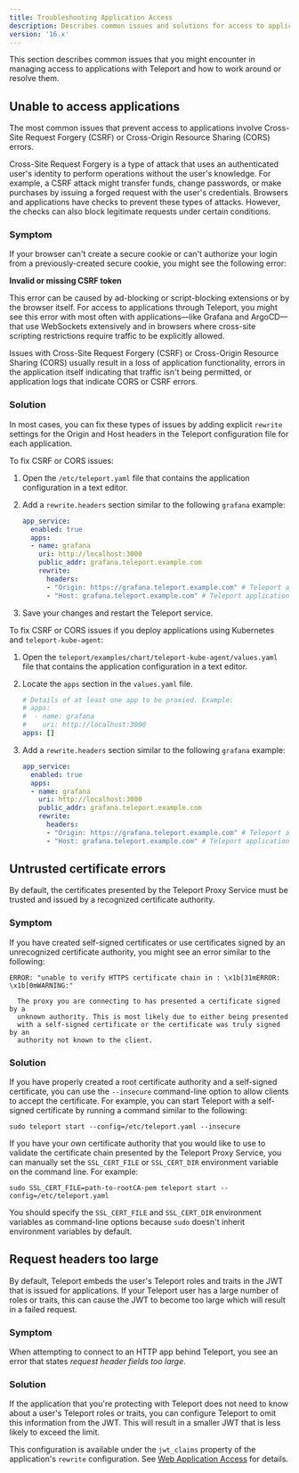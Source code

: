 ```yaml
---
title: Troubleshooting Application Access
description: Describes common issues and solutions for access to applications protected by Teleport.
version: '16.x'
---
```


This section describes common issues that you might encounter in managing access to applications
with Teleport and how to work around or resolve them.

## Unable to access applications

The most common issues that prevent access to applications involve Cross-Site Request Forgery (CSRF) or
Cross-Origin Resource Sharing (CORS) errors.

Cross-Site Request Forgery is a type of attack that uses an authenticated user's identity to perform operations
without the user's knowledge. For example, a CSRF attack might transfer funds, change passwords, or make purchases
by issuing a forged request with the user's credentials. Browsers and applications have checks to prevent these
types of attacks. However, the checks can also block legitimate requests under certain conditions.

### Symptom

If your browser can't create a secure cookie or can't authorize your login from a previously-created secure
cookie, you might see the following error:

**Invalid or missing CSRF token**

This error can be caused by ad-blocking or script-blocking extensions or by the browser itself.
For access to applications through Teleport, you might see this error with most often with
applications—like Grafana and ArgoCD—that use WebSockets extensively and in browsers where
cross-site scripting restrictions require traffic to be explicitly allowed.

Issues with Cross-Site Request Forgery (CSRF) or Cross-Origin Resource Sharing (CORS) usually
result in a loss of application functionality, errors in the application itself indicating that
traffic isn't being permitted, or application logs that indicate CORS or CSRF errors.

### Solution

In most cases, you can fix these types of issues by adding explicit `rewrite` settings for the Origin and Host headers
in the Teleport configuration file for each application.

To fix CSRF or CORS issues:

1. Open the `/etc/teleport.yaml` file that contains the application configuration in a text editor.

2. Add a `rewrite.headers` section similar to the following `grafana` example:

   ```yaml
   app_service:
     enabled: true
     apps:
     - name: grafana
       uri: http://localhost:3000
       public_addr: grafana.teleport.example.com
       rewrite:
         headers:
         - "Origin: https://grafana.teleport.example.com" # Teleport application subdomain prepended with "https://"
         - "Host: grafana.teleport.example.com" # Teleport application subdomain itself
   ```

3. Save your changes and restart the Teleport service.

To fix CSRF or CORS issues if you deploy applications using Kubernetes and `teleport-kube-agent`:

1. Open the `teleport/examples/chart/teleport-kube-agent/values.yaml` file that contains the application
   configuration in a text editor.

2. Locate the `apps` section in the `values.yaml` file.

   ```yaml
   # Details of at least one app to be proxied. Example:
   # apps:
   #  - name: grafana
   #    uri: http://localhost:3000
   apps: []
   ```

3. Add a `rewrite.headers` section similar to the following `grafana` example:

   ```yaml
   app_service:
     enabled: true
     apps:
     - name: grafana
       uri: http://localhost:3000
       public_addr: grafana.teleport.example.com
       rewrite:
         headers:
         - "Origin: https://grafana.teleport.example.com" # Teleport application subdomain prepended with "https://"
         - "Host: grafana.teleport.example.com" # Teleport application subdomain itself
   ```

## Untrusted certificate errors

By default, the certificates presented by the Teleport Proxy Service must be trusted and issued by
a recognized certificate authority.

### Symptom

If you have created self-signed certificates or use certificates signed by an unrecognized
certificate authority, you might see an error similar to the following:

```text
ERROR: "unable to verify HTTPS certificate chain in : \x1b[31mERROR: \x1b[0mWARNING:"

  The proxy you are connecting to has presented a certificate signed by a
  unknown authority. This is most likely due to either being presented
  with a self-signed certificate or the certificate was truly signed by an
  authority not known to the client.
```

### Solution

If you have properly created a root certificate authority and a self-signed
certificate, you can use the `--insecure` command-line option to allow clients
to accept the certificate. For example, you can start Teleport with a self-signed
certificate by running a command similar to the following:

```code
sudo teleport start --config=/etc/teleport.yaml --insecure
```

If you have your own certificate authority that you would like to use to
validate the certificate chain presented by the Teleport Proxy Service, you can
manually set the `SSL_CERT_FILE` or `SSL_CERT_DIR` environment variable on the
command line. For example:

```code
sudo SSL_CERT_FILE=path-to-rootCA-pem teleport start --config=/etc/teleport.yaml
```

You should specify the `SSL_CERT_FILE` and `SSL_CERT_DIR` environment variables as command-line
options because `sudo` doesn't inherit environment variables by default.

## Request headers too large

By default, Teleport embeds the user's Teleport roles and traits in the JWT that
is issued for applications. If your Teleport user has a large number of roles or
traits, this can cause the JWT to become too large which will result in a failed
request.

### Symptom

When attempting to connect to an HTTP app behind Teleport, you see an error
that states *request header fields too large*.

### Solution

If the application that you're protecting with Teleport does not need to know
about a user's Teleport roles or traits, you can configure Teleport to omit
this information from the JWT. This will result in a smaller JWT that is less
likely to exceed the limit.

This configuration is available under the `jwt_claims` property of the
application's `rewrite` configuration. See
[Web Application Access](/ver/16.x/application-access/guides/connecting-apps#configuring-the-jwt-token)
for details.
